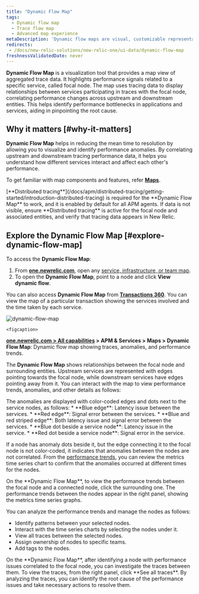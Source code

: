 ```yaml
---
title: "Dynamic Flow Map"
tags:
  - Dynamic flow map
  - Trace flow map
  - Advanced map experience
metaDescription: 'Dynamic flow maps are visual, customizable representations of your aggregated trace data.'
redirects:
 - /docs/new-relic-solutions/new-relic-one/ui-data/dynamic-flow-map
freshnessValidatedDate: never
---
```



<DNT>**Dynamic Flow Map**</DNT> is a visualization tool that provides a map view of aggregated trace data. It highlights performance signals related to a specific service, called focal node. The map uses tracing data to display relationships between services participating in traces with the focal node, correlating performance changes across upstream and downstream entities. This helps identify performance bottlenecks in applications and services, aiding in pinpointing the root cause.

## Why it matters [#why-it-matters]

<DNT>**Dynamic Flow Map**</DNT> helps in reducing the mean time to resolution by allowing you to visualize and identify performance anomalies. By correlating upstream and downstream tracing performance data, it helps you understand how different services interact and affect each other's performance.

To get familiar with map components and features, refer [<DNT>**Maps**</DNT>](/docs/service-architecture-intelligence/maps/advanced-maps).

<Callout variant="important">
 [<DNT>**Distributed tracing**</DNT>](/docs/apm/distributed-tracing/getting-started/introduction-distributed-tracing) is required for the <DNT>**Dynamic Flow Map**</DNT> to work, and it is enabled by default for all APM agents. If data is not visible, ensure <DNT>**Distributed tracing**</DNT> is active for the focal node and associated entities, and verify that tracing data appears in New Relic.
</Callout>

## Explore the Dynamic Flow Map [#explore-dynamic-flow-map]

To access the <DNT>**Dynamic Flow Map**</DNT>:

1. From <DNT>**[one.newrelic.com](https://one.newrelic.com)**</DNT>, open any [service, infrastructure, or team map](/docs/service-architecture-intelligence/maps/advanced-maps).
2. To open the <DNT>**Dynamic Flow Map**</DNT>, point to a node and click <DNT>**View dynamic flow**</DNT>.

You can also access <DNT>**Dynamic Flow Map**</DNT> from [<DNT>**Transactions 360**</DNT>](/docs/apm/transactions/workload-performance-monitoring/transaction-workloads/). You can view the map of a particular transaction showing the services involved and the time taken by each service.

 <img
     title="dynamic-flow-map"
     alt="dynamic-flow-map"
     src="/images/dynamic-flow-map.webp"
   />

    <figcaption>
  <DNT>**[one.newrelic.com > All capabilities](https://one.newrelic.com/all-capabilities) > APM & Services > Maps > Dynamic Flow Map**</DNT>: Dynamic flow map showing traces, anomalies, and performance trends.
</figcaption>

The <DNT>**Dynamic Flow Map**</DNT> shows relationships between the focal node and surrounding entities. Upstream services are represented with edges pointing towards the focal node, while downstream services have edges pointing away from it. You can interact with the map to view performance trends, anomalies, and other details as follows:

<CollapserGroup>
<Collapser id="anomalies" title="Analyze anomalies">
 The anomalies are displayed with color-coded edges and dots next to the service nodes, as follows:
 * **Blue edge**: Latency issue between the services.
 * **Red edge**: Signal error between the services.
 * **Blue and red striped edge**: Both latency issue and signal error between the services.
 * **Blue dot beside a service node**: Latency issue in the service.
 * **Red dot beside a service node**: Signal error in the service.

If a node has anomaly dots beside it, but the edge connecting it to the focal node is not color-coded, it indicates that anomalies between the nodes are not correlated. From the [performance trends](#performance-trends), you can review the metrics time series chart to confirm that the anomalies occurred at different times for the nodes.

</Collapser>
<Collapser id="performance-trends" title="View performance trends">
 On the <DNT>**Dynamic Flow Map**</DNT>, to view the performance trends between the focal node and a connected node, click the surrounding one. The performance trends between the nodes appear in the right panel, showing the metrics time series graphs.

 You can analyze the performance trends and manage the nodes as follows:
 * Identify patterns between your selected nodes.
 * Interact with the time series charts by selecting the nodes under it.
 * View all traces between the selected nodes.
 * Assign ownership of nodes to specific teams.
 * Add tags to the nodes.

</Collapser>
<Collapser id="investigate-issues" title="Investigate issues">
 On the <DNT>**Dynamic Flow Map**</DNT>, after identifying a node with performance issues correlated to the focal node, you can investigate the traces between them. To view the traces, from the right panel, click **See all traces**. By analyzing the traces, you can identify the root cause of the performance issues and take necessary actions to resolve them.

</Collapser>
</CollapserGroup>